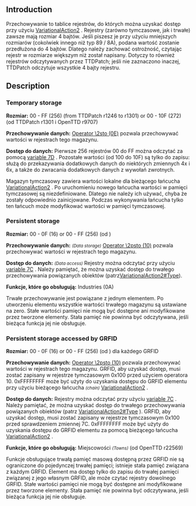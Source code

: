 {{pl/Development/NewGRF/inne strony|en=newgrf-specs.tt-wiki.net/wiki/Storages|pl=pl/Development/NewGRF/NFO Specs/Storages}}
==Introduction==

Przechowywanie to tablice rejestrów, do których można uzyskać dostęp przy użyciu  [[pl/Development/NewGRF/NFO Specs/VariationalAction2/Main Page|VariationalAction2]] . Rejestry (zarówno tymczasowe, jak i trwałe) zawsze mają rozmiar 4 bajtów. Jeśli piszesz je przy użyciu mniejszych rozmiarów (cokolwiek innego niż typ 89 / 8A), podana wartość zostanie przedłużona do 4 bajtów. Dlatego należy zachować ostrożność, czytając rejestr w rozmiarze większym niż został napisany. Dotyczy to również rejestrów odczytywanych przez TTDPatch; jeśli nie zaznaczono inaczej, TTDPatch odczytuje wszystkie 4 bajty rejestru.

==Description==
===Temporary storage===
{{pl/Development/NewGRF/ottdp|0.6|2.6}}

'''Rozmiar:''' 00 - FF (256) (from TTDPatch r1246 to r1301) or 00 - 10F (272) (od TTDPatch r1301 i OpenTTD r9707)

'''Przechowywanie danych:''' [[pl/Development/NewGRF/NFO Specs/VarAction2Advanced#operator|Operator \2sto (0E)]] pozwala przechowywać wartości w rejestrach tego magazynu.

'''Dostęp do danych:''' Pierwsze 256 rejestrów 00 do FF można odczytać za pomocą  [[pl/Development/NewGRF/NFO Specs/VariationalAction2/Main Page#variable|variable 7D]] . Pozostałe wartości (od 100 do 10F) są tylko do zapisu: służą do przekazywania dodatkowych danych do niektórych zmiennych 4x i 6x, a także do zwracania dodatkowych danych z wywołań zwrotnych.


Magazyn tymczasowy zawiera wartości lokalne dla bieżącego łańcucha [[pl/Development/NewGRF/NFO Specs/VariationalAction2/Main Page|VariationalAction2]] . Po uruchomieniu nowego łańcucha wartości w pamięci tymczasowej są niezdefiniowane. Dlatego nie należy ich używać, chyba że zostały odpowiednio zainicjowane. Podczas wykonywania łańcucha tylko ten łańcuch może modyfikować wartości w pamięci tymczasowej.

===Persistent storage===
{{pl/Development/NewGRF/ottdp|0.6|2.6}}

'''Rozmiar:''' 00 - 0F (16) or 00 - FF (256) (od {{pl/Development/NewGRF/ottd|1.9|6391d49}})

'''Przechowywanie danych:''' <small>''(Data storage)''</small> [[pl/Development/NewGRF/NFO Specs/VarAction2Advanced#operator|Operator \2psto (10)]] pozwala przechowywać wartości w rejestrach tego magazynu.

'''Dostęp do danych:''' <small>''(Data access)''</small> Rejestry można odczytać przy użyciu  [[pl/Development/NewGRF/NFO Specs/VariationalAction2/Main Page#variable|variable 7C]] . Należy pamiętać, że można uzyskać dostęp do trwałego przechowywania powiązanych obiektów (patrz[[pl/Development/NewGRF/NFO Specs/VariationalAction2/Main Page#type|VariationalAction2#Type]]).

'''Funkcje, które go obsługują:''' Industries (0A)


Trwałe przechowywanie jest powiązane z jednym elementem. Po utworzeniu elementu wszystkie wartości trwałego magazynu są ustawiane na zero. Stałe wartości pamięci nie mogą być dostępne ani modyfikowane przez tworzone elementy. Stała pamięć nie powinna być odczytywana, jeśli bieżąca funkcja jej nie obsługuje.

===Persistent storage accessed by GRFID===
{{pl/Development/NewGRF/ottdp|1.2|ottdrev=r22569}}

'''Rozmiar:''' 00 - 0F (16) or 00 - FF (256) (od {{pl/Development/NewGRF/ottd|1.9|6391d49}}) dla każdego GRFID

'''Przechowywanie danych:''' [[pl/Development/NewGRF/NFO Specs/VarAction2Advanced#operator|Operator \2psto (10)]] pozwala przechowywać wartości w rejestrach tego magazynu. GRFID, aby uzyskać dostęp, musi zostać zapisany w rejestrze tymczasowym 0x100 przed użyciem operatora 10. 0xFFFFFFFF może być użyty do uzyskania dostępu do GRFID elementu przy użyciu bieżącego łańcucha <small>''
(chain)''</small> [[pl/Development/NewGRF/NFO Specs/VariationalAction2/Main Page|VariationalAction2]] .

'''Dostęp do danych:''' Rejestry można odczytać przy użyciu  [[pl/Development/NewGRF/NFO Specs/VariationalAction2/Main Page#variable|variable 7C]] . Należy pamiętać, że można uzyskać dostęp do trwałego przechowywania powiązanych obiektów (patrz  [[pl/Development/NewGRF/NFO Specs/VariationalAction2/Main Page#type|VariationalAction2#Type]] ). GRFID, aby uzyskać dostęp, musi zostać zapisany w rejestrze tymczasowym 0x100 przed sprawdzeniem zmiennej 7C. 0xFFFFFFFF może być użyty do uzyskania dostępu do GRFID elementu za pomocą bieżącego łańcucha  [[pl/Development/NewGRF/NFO Specs/VariationalAction2/Main Page|VariationalAction2]] .

'''Funkcje, które go obsługują:''' Miejscowości <small>''(Towns)''</small> (od OpenTTD r22569)


Funkcje obsługujące trwałą pamięć masową dostępną przez GRFID nie są ograniczone do pojedynczej trwałej pamięci; istnieje stała pamięć związana z każdym GRFID. Element ma dostęp tylko do zapisu do trwałej pamięci związanej z jego własnym GRFID, ale może czytać rejestry dowolnego GRFID. Stałe wartości pamięci nie mogą być dostępne ani modyfikowane przez tworzone elementy. Stała pamięć nie powinna być odczytywana, jeśli bieżąca funkcja jej nie obsługuje.